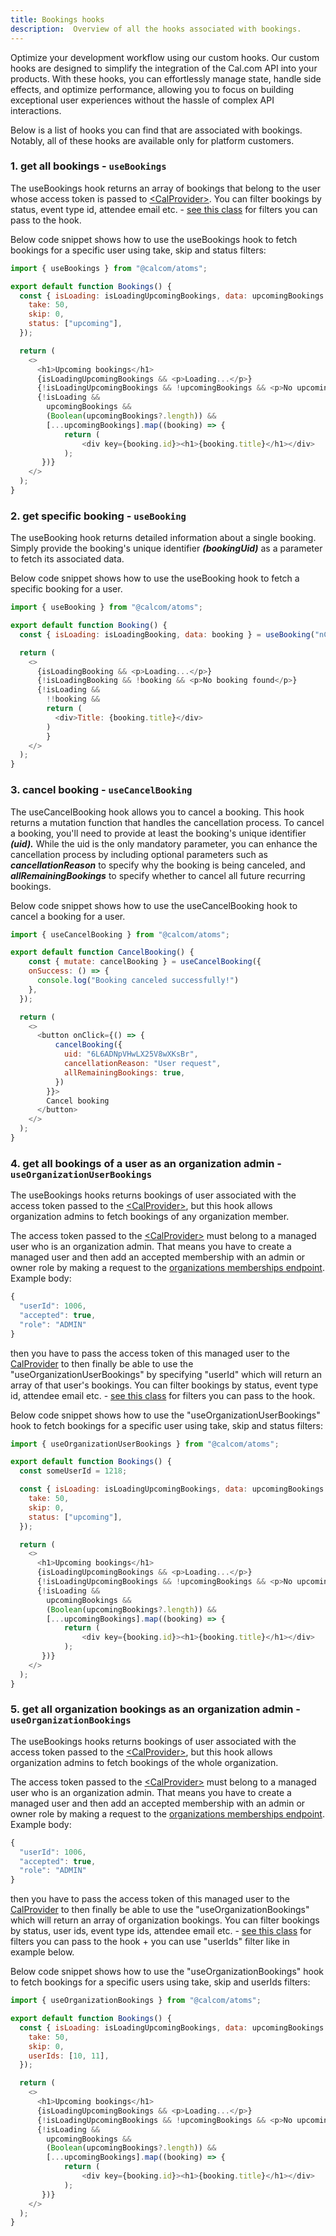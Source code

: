 ```yaml
---
title: Bookings hooks
description:  Overview of all the hooks associated with bookings.
---
```


Optimize your development workflow using our custom hooks. Our custom hooks are designed to simplify the integration of the Cal.com API into your products. With these hooks, you can effortlessly manage state, handle side effects, and optimize performance, allowing you to focus on building exceptional user experiences without the hassle of complex API interactions. 

Below is a list of hooks you can find that are associated with bookings. Notably, all of these hooks are available only for platform customers.

### 1. get all bookings - `useBookings`

The useBookings hook returns an array of bookings that belong to the user whose access token is passed to [\<CalProvider\>](https://cal.com/docs/platform/atoms/cal-provider). You can filter bookings by status, event type id, attendee email etc. - [see this class](https://github.com/calcom/cal.com/blob/307b2946a2cb6dcdb32dbee6c4f448e8a01c4285/packages/platform/types/bookings/2024-08-13/inputs/get-bookings.input.ts#L32) for filters you can pass to the hook.

Below code snippet shows how to use the useBookings hook to fetch bookings for a specific user using take, skip and status filters:

```js
import { useBookings } from "@calcom/atoms";

export default function Bookings() {
  const { isLoading: isLoadingUpcomingBookings, data: upcomingBookings } = useBookings({
    take: 50,
    skip: 0,
    status: ["upcoming"],
  });

  return (
    <>
      <h1>Upcoming bookings</h1>
      {isLoadingUpcomingBookings && <p>Loading...</p>}
      {!isLoadingUpcomingBookings && !upcomingBookings && <p>No upcoming bookings found</p>}
      {!isLoading &&
        upcomingBookings &&
        (Boolean(upcomingBookings?.length)) &&
        [...upcomingBookings].map((booking) => {
            return (
                <div key={booking.id}><h1>{booking.title}</h1></div>
            );
       })}
    </>
  );
}
```

### 2. get specific booking - `useBooking`

The useBooking hook returns detailed information about a single booking. Simply provide the booking's unique identifier ***(bookingUid)*** as a parameter to fetch its associated data. 

Below code snippet shows how to use the useBooking hook to fetch a specific booking for a user.

```js
import { useBooking } from "@calcom/atoms";

export default function Booking() {
  const { isLoading: isLoadingBooking, data: booking } = useBooking("nChHoxEm1GXVPzi7TNAuWc");

  return (
    <>
      {isLoadingBooking && <p>Loading...</p>}
      {!isLoadingBooking && !booking && <p>No booking found</p>}
      {!isLoading &&
        !!booking &&
        return (
          <div>Title: {booking.title}</div>
        )
        }
    </>
  );
}
```

### 3. cancel booking - `useCancelBooking`

The useCancelBooking hook allows you to cancel a booking. This hook returns a mutation function that handles the cancellation process. To cancel a booking, you'll need to provide at least the booking's unique identifier ***(uid).*** While the uid is the only mandatory parameter, you can enhance the cancellation process by including optional parameters such as ***cancellationReason*** to specify why the booking is being canceled, and ***allRemainingBookings*** to specify whether to cancel all future recurring bookings.

Below code snippet shows how to use the useCancelBooking hook to cancel a booking for a user.

```js
import { useCancelBooking } from "@calcom/atoms";

export default function CancelBooking() {
    const { mutate: cancelBooking } = useCancelBooking({
    onSuccess: () => {
      console.log("Booking canceled successfully!")
    },
  });

  return (
    <>
      <button onClick={() => {
          cancelBooking({
            uid: "6L6ADNpVHwLX25V8wXKsBr",
            cancellationReason: "User request",
            allRemainingBookings: true,
          })
        }}>
        Cancel booking
      </button>
    </>
  );
}
```

### 4. get all bookings of a user as an organization admin - `useOrganizationUserBookings`

The useBookings hooks returns bookings of user associated with the access token passed to the [\<CalProvider\>](https://cal.com/docs/platform/atoms/cal-provider), but this hook
allows organization admins to fetch bookings of any organization member.

The access token passed to the [\<CalProvider\>](https://cal.com/docs/platform/atoms/cal-provider) must belong
to a managed user who is an organization admin. That means you have to create a managed user and then add an accepted membership with an admin or owner role by making a request to the [organizations memberships endpoint](https://cal.com/docs/api-reference/v2/orgs-memberships/create-a-membership). Example body:
```js
{
  "userId": 1006,
  "accepted": true,
  "role": "ADMIN"
}
```
then you have to pass the access token of this managed user to the [CalProvider](https://cal.com/docs/platform/atoms/cal-provider) to then finally be able to
use the "useOrganizationUserBookings" by specifying "userId" which will return an array of that user's bookings. You can filter bookings by status, event type id, attendee email etc. - [see this class](https://github.com/calcom/cal.com/blob/307b2946a2cb6dcdb32dbee6c4f448e8a01c4285/packages/platform/types/bookings/2024-08-13/inputs/get-bookings.input.ts#L32) for filters you can pass to the hook.

Below code snippet shows how to use the "useOrganizationUserBookings" hook to fetch bookings for a specific user using take, skip and status filters:

```js
import { useOrganizationUserBookings } from "@calcom/atoms";

export default function Bookings() {
  const someUserId = 1218;

  const { isLoading: isLoadingUpcomingBookings, data: upcomingBookings } = useOrganizationUserBookings(someUserId, {
    take: 50,
    skip: 0,
    status: ["upcoming"],
  });

  return (
    <>
      <h1>Upcoming bookings</h1>
      {isLoadingUpcomingBookings && <p>Loading...</p>}
      {!isLoadingUpcomingBookings && !upcomingBookings && <p>No upcoming bookings found</p>}
      {!isLoading &&
        upcomingBookings &&
        (Boolean(upcomingBookings?.length)) &&
        [...upcomingBookings].map((booking) => {
            return (
                <div key={booking.id}><h1>{booking.title}</h1></div>
            );
       })}
    </>
  );
}
```

### 5. get all organization bookings as an organization admin - `useOrganizationBookings`

The useBookings hooks returns bookings of user associated with the access token passed to the [\<CalProvider\>](https://cal.com/docs/platform/atoms/cal-provider), but this hook
allows organization admins to fetch bookings of the whole organization.

The access token passed to the [\<CalProvider\>](https://cal.com/docs/platform/atoms/cal-provider) must belong
to a managed user who is an organization admin. That means you have to create a managed user and then add an accepted membership with an admin or owner role by making a request to the [organizations memberships endpoint](https://cal.com/docs/api-reference/v2/orgs-memberships/create-a-membership). Example body:
```js
{
  "userId": 1006,
  "accepted": true,
  "role": "ADMIN"
}
```
then you have to pass the access token of this managed user to the [CalProvider](https://cal.com/docs/platform/atoms/cal-provider) to then finally be able to
use the "useOrganizationBookings" which will return an array of organization bookings. You can filter bookings by status, user ids, event type ids, attendee email etc. - [see this class](https://github.com/calcom/cal.com/blob/307b2946a2cb6dcdb32dbee6c4f448e8a01c4285/packages/platform/types/bookings/2024-08-13/inputs/get-bookings.input.ts#L32) for filters you can pass to the hook + you can use "userIds" filter like in example below.

Below code snippet shows how to use the "useOrganizationBookings" hook to fetch bookings for a specific users using take, skip and userIds filters:

```js
import { useOrganizationBookings } from "@calcom/atoms";

export default function Bookings() {
  const { isLoading: isLoadingUpcomingBookings, data: upcomingBookings } = useOrganizationBookings({
    take: 50,
    skip: 0,
    userIds: [10, 11],
  });

  return (
    <>
      <h1>Upcoming bookings</h1>
      {isLoadingUpcomingBookings && <p>Loading...</p>}
      {!isLoadingUpcomingBookings && !upcomingBookings && <p>No upcoming bookings found</p>}
      {!isLoading &&
        upcomingBookings &&
        (Boolean(upcomingBookings?.length)) &&
        [...upcomingBookings].map((booking) => {
            return (
                <div key={booking.id}><h1>{booking.title}</h1></div>
            );
       })}
    </>
  );
}
```
